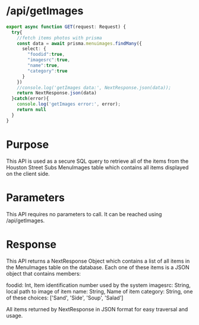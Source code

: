 
# /api/getImages

```ts filename="route.ts" {3} copy
export async function GET(request: Request) {
  try{
    //fetch items photos with prisma
    const data = await prisma.menuimages.findMany({
      select: {
        "foodid":true, 
        "imagesrc":true, 
        "name":true,
        "category":true
      }
    })
    //console.log('getImages data:', NextResponse.json(data));
    return NextResponse.json(data)
  }catch(error){
    console.log('getImages error:', error);
    return null
  }
}
```
# Purpose
This API is used as a secure SQL query to retrieve all of the items from the Houston Street Subs MenuImages table which contains all items displayed on the client side.

# Parameters
This API requires no parameters to call. It can be reached using /api/getImages.

# Response
This API returns a NextResponse Object which contains a list of all items in the MenuImages table on the database. Each one of these items is a JSON object that contains members:

foodid: Int, Item identification number used by the system
imagesrc: String, local path to image of item
name: String, Name of item
category: String, one of these choices: ['Sand', 'Side', 'Soup', 'Salad']

All items returned by NextResponse in JSON format for easy traversal and usage.